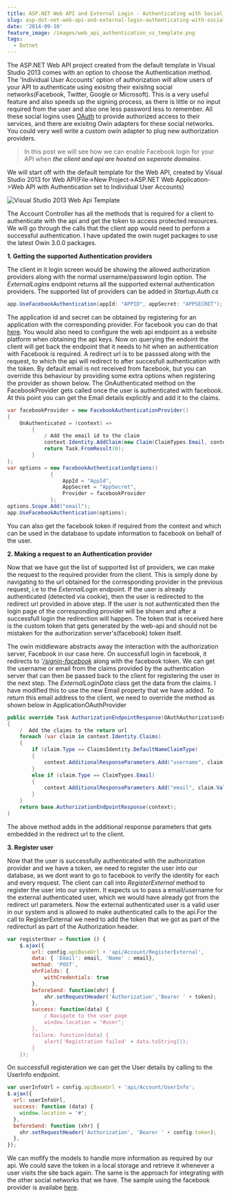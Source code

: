 ```yaml
---
title: ASP.NET Web API and External Login - Authenticating with Social Networks
slug: asp-dot-net-web-api-and-external-login-authenticating-with-social-networks
date: '2014-09-10'
feature_image: /images/web_api_authentication_vs_template.png
tags:
  - Dotnet
---
```

The ASP.NET Web API project created from the default template in Visual Studio 2013 comes with an option to choose the Authentication method. The 'Individual User Accounts' option of authorization will allow users of your API to authenticate using exisitng their exisitng social networks(Facebook, Twitter, Google or Microsoft). This is a very useful feature and also speeds up the signing process, as there is little or no input required from the user and also one less password less to remember. All these social logins uses [OAuth](http://oauth.net/) to provide authorized access to their services, and there are exisitng Owin adapters for these social networks. You could very well write a custom owin adapter to plug new authorization providers.

> In this post we will see how we can enable Facebook login for your API when **_the client and api are hosted on seperate domains_**.

We will start off with the default template for the Web API, created by Visual Studio 2013 for Web API(File->New Project->ASP.NET Web Application->Web API with Authentication set to Individual User Accounts)

![Visual Studio 2013 Web Api Template](/images/web_api_authentication_vs_template.png)

The Account Controller has all the methods that is required for a client to authenticate with the api and get the token to access protected resources. We will go through the calls that the client app would need to perform a successful authentication. I have updated the owin nuget packages to use the latest Owin 3.0.0 packages.

**1\. Getting the supported Authentication providers**

The client in it login screen would be showing the allowed authorization providers along with the normal username/password login option. The _ExternalLogins_ endpoint returns all the supported external authentication providers. The supported list of providers can be added in _Startup.Auth.cs_

```csharp
app.UseFacebookAuthentication(appId: "APPID", appSecret: "APPSECRET");

```

The application id and secret can be obtained by registering for an application with the corresponding provider. For facebook you can do that [here](https://developers.facebook.com/). You would also need to configure the web api endpoint as a website platform when obtaining the api keys. Now on querying the endoint the client will get back the endpoint that it needs to hit when an authentication with Facebook is required. A redirect url is to be passsed along with the request, to which the api will redirect to after succesfull authentication with the token. By default email is not received from facebook, but you can override this behaviour by providing some extra options when registering the provider as shown below. The OnAuthenticated method on the FacebookProvider gets called once the user is authenticated with facebook. At this point you can get the Email details explicitly and add it to the claims.

```csharp
var facebookProvider = new FacebookAuthenticationProvider()
{
    OnAuthenticated = (context) =>
        {
            / Add the email id to the claim
            context.Identity.AddClaim(new Claim(ClaimTypes.Email, context.Email));
            return Task.FromResult(0);
        }
};
var options = new FacebookAuthenticationOptions()
              {
                  AppId = "AppId",
                  AppSecret = "AppSecret",
                  Provider = facebookProvider
              };
options.Scope.Add("email");
app.UseFacebookAuthentication(options);

```

You can also get the facebook token if required from the context and which can be used in the database to update information to facebook on behalf of the user.

**2\. Making a request to an Authentication provider**

Now that we have got the list of supported list of providers, we can make the request to the required provider from the client. This is simply done by navigating to the url obtained for the corresponding provider in the previous request, i.e to the _ExternalLogin_ endpoint. If the user is already authenticated (detected via cookie), then the user is redirected to the redirect url provided in above step. If the user is not authenticated then the login page of the corresponding provider will be shown and after a successfull login the redirection will happen. The token that is received here is the custom token that gets generated by the web-api and should not be mistaken for the authorization server's(facebook) token itself.

The owin middleware abstracts away the interaction with the authorization server, Facebook in our case here. On successfull login in facebook, it redirects to '_[/signin-facebook](https://katanaproject.codeplex.com/SourceControl/latest#src/Microsoft.Owin.Security.Facebook/FacebookAuthenticationOptions.cs)_ along with the facebook token. We can get the username or email from the claims provided by the authentication server that can then be passed back to the client for registering the user in the next step. The _ExternalLoginData_ class get the data from the claims. I have modified this to use the new Email property that we have added. To return this email address to the client, we need to override the method as shown below in ApplicationOAuthProvider

```csharp
public override Task AuthorizationEndpointResponse(OAuthAuthorizationEndpointResponseContext context)
{
    /  Add the claims to the return url
    foreach (var claim in context.Identity.Claims)
    {
        if (claim.Type == ClaimsIdentity.DefaultNameClaimType)
        {
            context.AdditionalResponseParameters.Add("username", claim.Value);
        }
        else if (claim.Type == ClaimTypes.Email)
        {
            context.AdditionalResponseParameters.Add("email", claim.Value);
        }
    }
    return base.AuthorizationEndpointResponse(context);
}

```

The above method adds in the additional response parameters that gets embedded in the redirect url to the client.

**3\. Register user**

Now that the user is successfully authenticated with the authorization provider and we have a token, we need to register the user into our database, as we dont want to go to facebook to verify the identity for each and every request. The client can call into _RegisterExternal_ method to register the user into our system. It expects us to pass a email/username for the external authenticated user, which we would have already got from the redirect url parameters. Now the external authenticated user is a valid user in our system and is allowed to make authenticated calls to the api.For the call to RegisterExternal we need to add the token that we got as part of the redirecturl as part of the Authorization header.

```javascript
var registerUser = function () {
    $.ajax({
        url: config.apiBaseUrl + 'api/Account/RegisterExternal',
        data: { 'Email': email, 'Name' : email},
        method: 'POST',
        xhrFields: {
            withCredentials: true
        },
        beforeSend: function(xhr) {
            xhr.setRequestHeader('Authorization','Bearer ' + token);
        },
        success: function(data) {
            / Navigate to the user page
            window.location = "#user";
        },
        failure: function(data) {
            alert('Registration failed' + data.toString());
        }
    });

```

On successfull registeration we can get the User details by calling to the UserInfo endpoint.

```javascript
var userInfoUrl = config.apiBaseUrl + 'api/Account/UserInfo';
$.ajax({
  url: userInfoUrl,
  success: function (data) {
    window.location = '#';
  },
  beforeSend: function (xhr) {
    xhr.setRequestHeader('Authorization', 'Bearer ' + config.token);
  },
});

```

We can mofify the models to handle more information as required by our api. We could save the token in a local storage and retrieve it whenever a user visits the site back again. The same is the approach for integrating with the other social networks that we have. The sample using the facebook provider is availabe [here](https://github.com/rahulpnath/Blog/tree/master/WebApiAuthentication).
